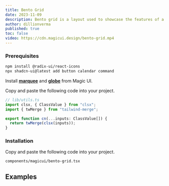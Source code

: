 ```yaml
---
title: Bento Grid
date: 2023-11-09
description: Bento grid is a layout used to showcase the features of a product in a simple and elegant way.
author: dillionverma
published: true
toc: false
video: https://cdn.magicui.design/bento-grid.mp4
---
```


<ComponentPreview name="bento-demo" />

<Steps>

### Prerequisites

```bash
npm install @radix-ui/react-icons
npx shadcn-ui@latest add button calendar command
```

Install [**marquee**](/components/marquee) and [**globe**](/components/globe) from Magic UI.

Copy and paste the following code into your project.

```typescript
// lib/utils.ts
import clsx, { ClassValue } from "clsx";
import { twMerge } from "tailwind-merge";

export function cn(...inputs: ClassValue[]) {
  return twMerge(clsx(inputs));
}
```


### Installation

Copy and paste the following code into your project.

```text
components/magicui/bento-grid.tsx
```

<ComponentSource name="bento-grid" />

</Steps>

## Examples

<ComponentPreview name="bento-demo-vertical" />
